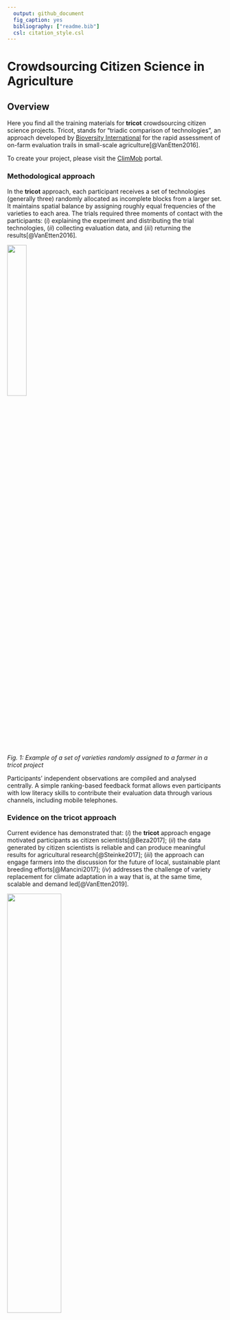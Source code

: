 ```yaml
---
  output: github_document
  fig_caption: yes
  bibliography: ["readme.bib"]
  csl: citation_style.csl
---
```


# Crowdsourcing Citizen Science in Agriculture 


## Overview

Here you find all the training materials for **tricot** crowdsourcing citizen science projects. Tricot, stands for "triadic comparison of technologies", an approach developed by [Bioversity International](https://www.bioversityinternational.org/) for the rapid assessment of on-farm evaluation trails in small-scale agriculture[@VanEtten2016]. 

To create your project, please visit the [ClimMob](https://climmob.net/blog/) portal. 

### Methodological approach

In the **tricot** approach, each participant receives a set of technologies (generally three) randomly allocated as incomplete blocks from a larger set. It maintains spatial balance by assigning roughly equal frequencies of the varieties to each area. The trials required three moments of contact with the participants: (*i*) explaining the experiment and distributing the trial technologies, (*ii*) collecting evaluation data, and (*iii*) returning the results[@VanEtten2016].

![](data/figures/seed_random.png){width=30%}

*Fig. 1: Example of a set of varieties randomly assigned to a farmer in a tricot project*


Participants' independent observations are compiled and analysed centrally. A simple ranking-based feedback format allows even participants with low literacy skills to contribute their evaluation data through various channels, including mobile telephones.

### Evidence on the tricot approach 

Current evidence has demonstrated that: (*i*) the **tricot** approach engage motivated participants as citizen scientists[@Beza2017]; (*ii*) the data generated by citizen scientists is reliable and can produce meaningful results for agricultural research[@Steinke2017]; (*iii*) the approach can engage farmers into the discussion for the future of local, sustainable plant breeding efforts[@Mancini2017]; (*iv*) addresses the challenge of variety replacement for climate adaptation in a way that is, at the same time, scalable and demand led[@VanEtten2019].

![](data/figures/F3_vanEtten2019.jpg){width=50%}

*Fig. 2: Variety recommendations based on average season predictions from Plackett-Luce models using climatic variables for (A) common bean in Nicaragua (Apante season), (B) durum wheat in Ethiopia (Meher season), and (C) bread wheat in India (Rabi season). Map categories show the top two varieties for each area according to their probability of winning over a base period (2002-2016). Source: van Etten et al (2019).*

### References

